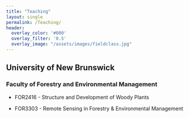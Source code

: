 ```yaml
--- 
title: "Teaching"
layout: single
permalink: /Teaching/
header:
  overlay_color: '#000'
  overlay_filter: '0.5'
  overlay_image: "/assets/images/fieldclass.jpg"
---
```

## University of New Brunswick

### Faculty of Forestry and Environmental Management

* FOR2416 - Structure and Development of Woody Plants

* FOR3303 - Remote Sensing in Forestry & Environmental Management